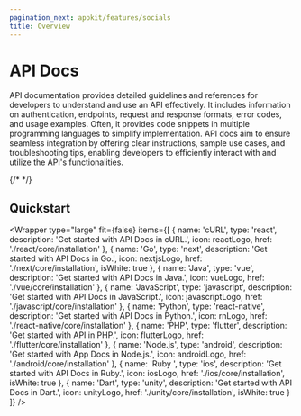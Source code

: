 ```yaml
---
pagination_next: appkit/features/socials
title: Overview
---
```





# API Docs

API documentation provides detailed guidelines and references for developers to understand and use an API effectively. It includes information on authentication, endpoints, request and response formats, error codes, and usage examples. Often, it provides code snippets in multiple programming languages to simplify implementation. API docs aim to ensure seamless integration by offering clear instructions, sample use cases, and troubleshooting tips, enabling developers to efficiently interact with and utilize the API's functionalities.

{/* <W3MQuickStart /> */}

## Quickstart

<Wrapper
  type="large"
  fit={false}
  items={[
    {
      name: 'cURL',
      type: 'react',
      description: 'Get started with API Docs in cURL.',
      icon: reactLogo,
      href: './react/core/installation'
    },
    {
      name: 'Go',
      type: 'next',
      description: 'Get started with API Docs in Go.',
      icon: nextjsLogo,
      href: './next/core/installation',
      isWhite: true
    },
    {
      name: 'Java',
      type: 'vue',
      description: 'Get started with API Docs in Java.',
      icon: vueLogo,
      href: './vue/core/installation'
    },
    {
      name: 'JavaScript',
      type: 'javascript',
      description: 'Get started with API Docs in JavaScript.',
      icon: javascriptLogo,
      href: './javascript/core/installation'
    },
    {
      name: 'Python',
      type: 'react-native',
      description: 'Get started with API Docs in Python.',
      icon: rnLogo,
      href: './react-native/core/installation'
    },
    {
      name: 'PHP',
      type: 'flutter',
      description: 'Get started with API in PHP.',
      icon: flutterLogo,
      href: './flutter/core/installation'
    },
    {
      name: 'Node.js',
      type: 'android',
      description: 'Get started with App Docs in Node.js.',
      icon: androidLogo,
      href: './android/core/installation'
    },
    {
      name: 'Ruby ',
      type: 'ios',
      description: 'Get started with API Docs in Ruby.',
      icon: iosLogo,
      href: './ios/core/installation',
      isWhite: true
    },
    {
      name: 'Dart',
      type: 'unity',
      description: 'Get started with API Docs in Dart.',
      icon: unityLogo,
      href: './unity/core/installation',
      isWhite: true
    }
  ]}
/>





